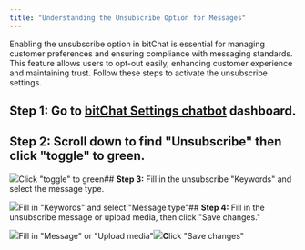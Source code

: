 ```yaml
---
title: "Understanding the Unsubscribe Option for Messages"
---
```


Enabling the unsubscribe option in bitChat is essential for managing customer preferences and ensuring compliance with messaging standards. This feature allows users to opt-out easily, enhancing customer experience and maintaining trust. Follow these steps to activate the unsubscribe settings.

## **Step 1:** Go to [bitChat Settings chatbot](https://app.bitbybit.studio/bitchat/settings?section=chatbot) dashboard.

## **Step 2:** Scroll down to find "Unsubscribe" then click "toggle" to green.

![](https://cdn.prod.website-files.com/659655f5b20d395a5c69efcf/66f51987aa9109b0fbc4b615_AD_4nXelxT1SFksEnpOX7NsWihhbQoBxugTcIDZOliBvNl8Izqk7urtoZ_AJ9Sr_xc4iJab83z2MkLiH8JCaxSZ_6OvwofRIE4ZNDB6l-bdIZbwjTvjCmTGh6DIt4m7wKa5ithrtfMJJhE4UBNzVCPH8euZ3yh0r.png)Click "toggle" to green## **Step 3:** Fill in the unsubscribe "Keywords" and select the message type.

![](https://cdn.prod.website-files.com/659655f5b20d395a5c69efcf/66f5198744a840ad8d3df1f4_AD_4nXe5sKIhfbtQBZZXTFXmFEcqLbnGymhMpiUjFCGL6QTQLEap5YCNyLLOVdFXlmYd_X696ViYDLkWPWRnePqfQlsmaA6HDkt_oLhM0HldJIJ8wGbXSjFl0JCpR4aocviGCJthcMbbql6iILKgkoE-uexVrDMx.png)Fill in "Keywords" and select "Message type"## **Step 4:** Fill in the unsubscribe message or upload media, then click "Save changes."

![](https://cdn.prod.website-files.com/659655f5b20d395a5c69efcf/66f519877ded5f4c66900eff_AD_4nXf1kcU6tN7bjFrWbgPFfNlHSqO_YW8cY7n_avchSiiYjcl9BB1blYYEE_G6oZ_UsRIYFoROUl8bd7h65FPuVlRFD6PIcgY1UTC_uPnmljRU3vIP4e0x_gGuT1a-xHoFQ7LZ9GGENUWXHen5wFkF4vq7bOU.png)Fill in "Message" or "Upload media"![](https://cdn.prod.website-files.com/659655f5b20d395a5c69efcf/66f51987db6e36971159183d_AD_4nXe4c0HCARGwWHmp-Eehb-RwYdTTMPu7RnSVfVjuGmyFm3eCH0LehcIHfCfde-d94-vLQlIlzUgh5qeDGTtdRlEYp8aJl3y8teY2_2UQ7rB0o4yzapRGuE_IULYLb0HAUYKc1inqDj2nTQ-kgaE2fPWiX-OB.png)**C**lick "Save changes"
